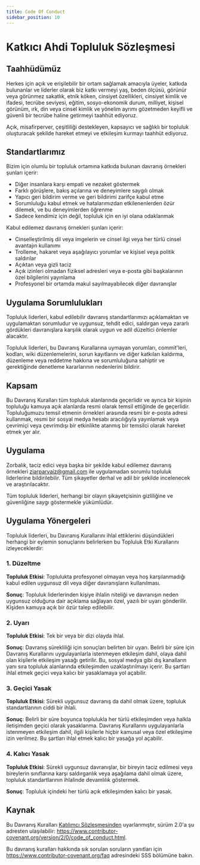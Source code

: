 ```yaml
---
title: Code Of Conduct
sidebar_position: 10
---
```


# Katkıcı Ahdi Topluluk Sözleşmesi

## Taahhüdümüz

Herkes için açık ve erişilebilir bir ortam sağlamak amacıyla üyeler, katkıda bulunanlar ve liderler olarak biz katkı vermeyi yaş, beden ölçüsü, görünür veya görünmez sakatlık, etnik köken, cinsiyet özellikleri, cinsiyet kimlik ve ifadesi, tecrübe seviyesi, eğitim, sosyo-ekonomik durum, milliyet, kişisel görünüm, ırk, din veya cinsel kimlik ve yönelim ayrımı gözetmeden keyifli ve güvenli bir tecrübe haline getirmeyi taahhüt ediyoruz.

Açık, misafirperver, çeşitliliği destekleyen, kapsayıcı ve sağlıklı bir topluluk oluşturacak şekilde hareket etmeyi ve etkileşim kurmayı taahhüt ediyoruz.

## Standartlarımız

Bizim için olumlu bir topluluk ortamına katkıda bulunan davranış örnekleri şunları içerir:

- Diğer insanlara karşı empati ve nezaket göstermek
- Farklı görüşlere, bakış açılarına ve deneyimlere saygılı olmak
- Yapıcı geri bildirim verme ve geri bildirimi zarifçe kabul etme
- Sorumluluğu kabul etmek ve hatalarımızdan etkilenenlerden özür dilemek, ve bu deneyimlerden öğrenme
- Sadece kendimiz için değil, topluluk için en iyi olana odaklanmak

Kabul edilemez davranış örnekleri şunları içerir:

- Cinselleştirilmiş dil veya imgelerin ve cinsel ilgi veya her türlü cinsel avantajın kullanımı
- Trolleme, hakaret veya aşağılayıcı yorumlar ve kişisel veya politik saldırılar
- Açıktan veya gizli taciz
- Açık izinleri olmadan fiziksel adresleri veya e-posta gibi başkalarının özel bilgilerini yayınlama
- Profesyonel bir ortamda makul sayılmayabilecek diğer davranışlar

## Uygulama Sorumlulukları

Topluluk liderleri, kabul edilebilir davranış standartlarımızı açıklamaktan ve uygulamaktan sorumludur ve uygunsuz, tehdit edici, saldırgan veya zararlı gördükleri davranışlara karşılık olarak uygun ve adil düzeltici önlemler alacaktır.

Topluluk liderleri, bu Davranış Kurallarına uymayan yorumları, commit'leri, kodları, wiki düzenlemelerini, sorun kayıtlarını ve diğer katkıları kaldırma, düzenleme veya reddetme hakkına ve sorumluluğuna sahiptir ve gerektiğinde denetleme kararlarının nedenlerini bildirir.

## Kapsam

Bu Davranış Kuralları tüm topluluk alanlarında geçerlidir ve ayrıca bir kişinin topluluğu kamuya açık alanlarda resmi olarak temsil ettiğinde de geçerlidir. Topluluğumuzu temsil etmenin örnekleri arasında resmi bir e-posta adresi kullanmak, resmi bir sosyal medya hesabı aracılığıyla yayınlamak veya çevrimiçi veya çevrimdışı bir etkinlikte atanmış bir temsilci olarak hareket etmek yer alır.

## Uygulama

Zorbalık, taciz edici veya başka bir şekilde kabul edilemez davranış örnekleri ziarparvaiz@gmail.com ile uygulamadan sorumlu topluluk liderlerine bildirilebilir. Tüm şikayetler derhal ve adil bir şekilde incelenecek ve araştırılacaktır.

Tüm topluluk liderleri, herhangi bir olayın şikayetçisinin gizliliğine ve güvenliğine saygı göstermekle yükümlüdür.

## Uygulama Yönergeleri

Topluluk liderleri, bu Davranış Kurallarını ihlal ettiklerini düşündükleri herhangi bir eylemin sonuçlarını belirlerken bu Topluluk Etki Kurallarını izleyeceklerdir:

### 1. Düzeltme

**Topluluk Etkisi**: Toplulukta profesyonel olmayan veya hoş karşılanmadığı kabul edilen uygunsuz dil veya diğer davranışların kullanılması.

**Sonuç**: Topluluk liderlerinden kişiye ihlalin niteliği ve davranışın neden uygunsuz olduğuna dair açıklama sağlayan özel, yazılı bir uyarı gönderilir. Kişiden kamuya açık bir özür talep edilebilir.

### 2. Uyarı

**Topluluk Etkisi**: Tek bir veya bir dizi olayda ihlal.

**Sonuç**: Davranış sürekliliği için sonuçları belirten bir uyarı. Belirli bir süre için Davranış Kurallarını uygulayanlarla istenmeyen etkileşim dahil, olaya dahil olan kişilerle etkileşim yasağı getirilir. Bu, sosyal medya gibi dış kanalların yanı sıra topluluk alanlarında etkileşimden uzaklaştırılmayı içerir. Bu şartları ihlal etmek geçici veya kalıcı bir yasaklamaya yol açabilir.

### 3. Geçici Yasak

**Topluluk Etkisi**: Sürekli uygunsuz davranış da dahil olmak üzere, topluluk standartlarının ciddi bir ihlali.

**Sonuç**: Belirli bir süre boyunca toplulukla her türlü etkileşimden veya halkla iletişimden geçici olarak yasaklanma. Davranış Kurallarını uygulayanlarla istenmeyen etkileşim dahil, ilgili kişilerle hiçbir kamusal veya özel etkileşime izin verilmez. Bu şartları ihlal etmek kalıcı bir yasağa yol açabilir.

### 4. Kalıcı Yasak

**Topluluk Etkisi**: Sürekli uygunsuz davranışlar, bir bireyin taciz edilmesi veya bireylerin sınıflarına karşı saldırganlık veya aşağılama dahil olmak üzere, topluluk standartlarının ihlalinde devamlılık göstermek.

**Sonuç**: Topluluk içindeki her türlü açık etkileşimden kalıcı bir yasak.

## Kaynak

Bu Davranış Kuralları [Katılımcı Sözleşmesinden] uyarlanmıştır, sürüm 2.0'a şu adresten ulaşılabilir: https://www.contributor-covenant.org/version/2/0/code_of_conduct.html.

Bu davranış kuralları hakkında sık sorulan soruların yanıtları için https://www.contributor-covenant.org/faq adresindeki SSS bölümüne bakın.

[katılımcı sözleşmesinden]: https://www.contributor-covenant.org
